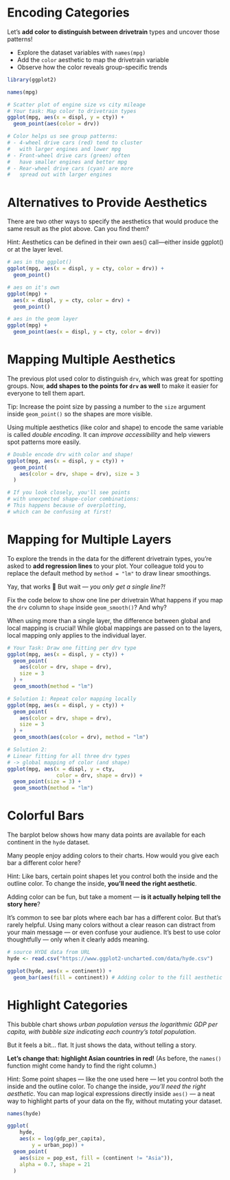 # Encoding Categories

Let's **add color to distinguish between drivetrain** types and uncover those patterns!

- Explore the dataset variables with `names(mpg)`
- Add the `color` aesthetic to map the drivetrain variable
- Observe how the color reveals group-specific trends
```r
library(ggplot2)

names(mpg)
```

```r
# Scatter plot of engine size vs city mileage
# Your task: Map color to drivetrain types
ggplot(mpg, aes(x = displ, y = cty)) +
  geom_point(aes(color = drv))

# Color helps us see group patterns:
# - 4-wheel drive cars (red) tend to cluster
#   with larger engines and lower mpg
# - Front-wheel drive cars (green) often
#   have smaller engines and better mpg
# - Rear-wheel drive cars (cyan) are more
#   spread out with larger engines
```

# Alternatives to Provide Aesthetics
There are two other ways to specify the aesthetics that would produce the same result as the plot above. Can you find them?

Hint: Aesthetics can be defined in their own aes() call—either inside ggplot() or at the layer level.

```r
# aes in the ggplot()
ggplot(mpg, aes(x = displ, y = cty, color = drv)) +
  geom_point()

# aes on it's own
ggplot(mpg) +
  aes(x = displ, y = cty, color = drv) +
  geom_point()

# aes in the geom layer
ggplot(mpg) +
  geom_point(aes(x = displ, y = cty, color = drv))
```
# Mapping Multiple Aesthetics
The previous plot used color to distinguish `drv`, which was great for spotting groups. Now, **add shapes to the points for `drv` as well** to make it easier for everyone to tell them apart.

Tip: Increase the point size by passing a number to the `size` argument inside `geom_point()` so the shapes are more visible.

Using multiple aesthetics (like color and shape) to encode the same variable is called _double encoding_. It can _improve accessibility_ and help viewers spot patterns more easily.

```r
# Double encode drv with color and shape!
ggplot(mpg, aes(x = displ, y = cty)) +
  geom_point(
    aes(color = drv, shape = drv), size = 3
  )

# If you look closely, you'll see points
# with unexpected shape-color combinations:
# This happens because of overplotting,
# which can be confusing at first!
```

# Mapping for Multiple Layers
To explore the trends in the data for the different drivetrain types, you're asked to **add regression lines** to your plot. Your colleague told you to replace the default method by `method = "lm"` to draw linear smoothings.

Yay, that works 🎊 But wait — _you only get a single line?!_

Fix the code below to show one line per drivetrain
What happens if you map the `drv` column to `shape` inside `geom_smooth()`? And why?

When using more than a single layer, the difference between global and local mapping is crucial! While global mappings are passed on to the layers, local mapping only applies to the individual layer.

```r
# Your Task: Draw one fitting per drv type
ggplot(mpg, aes(x = displ, y = cty)) +
  geom_point(
    aes(color = drv, shape = drv),
    size = 3
  ) +
  geom_smooth(method = "lm")

# Solution 1: Repeat color mapping locally
ggplot(mpg, aes(x = displ, y = cty)) +
  geom_point(
    aes(color = drv, shape = drv),
    size = 3
  ) +
  geom_smooth(aes(color = drv), method = "lm")

# Solution 2:
# Linear fitting for all three drv types
# -> global mapping of color (and shape)
ggplot(mpg, aes(x = displ, y = cty,
                color = drv, shape = drv)) +
  geom_point(size = 3) +
  geom_smooth(method = "lm")
```

# Colorful Bars
The barplot below shows how many data points are available for each continent in the `hyde` dataset. 

Many people enjoy adding colors to their charts. How would you give each bar a different color here?

Hint: Like bars, certain point shapes let you control both the inside and the outline color. To change the inside, **you’ll need the right aesthetic**.

Adding color can be fun, but take a moment — **is it actually helping tell the story here**?

It’s common to see bar plots where each bar has a different color. But that’s rarely helpful. Using many colors without a clear reason can distract from your main message — or even confuse your audience. It’s best to use color thoughtfully — only when it clearly adds meaning.

```r
# source HYDE data from URL
hyde <- read.csv("https://www.ggplot2-uncharted.com/data/hyde.csv")

ggplot(hyde, aes(x = continent)) +
  geom_bar(aes(fill = continent)) # Adding color to the fill aesthetic here is unnecessary
```
# Highlight Categories
This bubble chart shows _urban population versus the logarithmic GDP per capita, with bubble size indicating each country’s total population_.

But it feels a bit... flat. It just shows the data, without telling a story.

**Let’s change that: highlight Asian countries in red!**
(As before, the `names()` function might come handy to find the right column.)

Hint: Some point shapes — like the one used here — let you control both the inside and the outline color. To change the inside, _you’ll need the right aesthetic_. You can map logical expressions directly inside `aes()` — a neat way to highlight parts of your data on the fly, without mutating your dataset.

```r
names(hyde)
```


```r
ggplot(
    hyde,
    aes(x = log(gdp_per_capita),
        y = urban_pop)) +
  geom_point(
    aes(size = pop_est, fill = (continent != "Asia")),
    alpha = 0.7, shape = 21
  )
```


